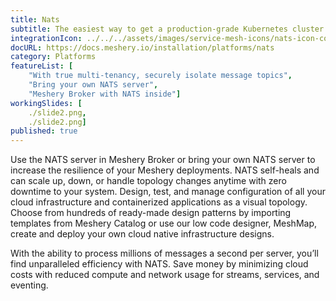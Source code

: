 ```yaml
---
title: Nats
subtitle: The easiest way to get a production-grade Kubernetes cluster up and running
integrationIcon: ../../../assets/images/service-mesh-icons/nats-icon-color.svg
docURL: https://docs.meshery.io/installation/platforms/nats
category: Platforms
featureList: [
    "With true multi-tenancy, securely isolate message topics",
    "Bring your own NATS server",
    "Meshery Broker with NATS inside"]
workingSlides: [
    ./slide2.png,
    ./slide2.png]
published: true
---
```


<p>
    Use the NATS server in Meshery Broker or bring your own NATS server to increase the resilience of your Meshery deployments. NATS self-heals and can scale up, down, or handle topology changes anytime with zero downtime to your system. Design, test, and manage configuration of all your cloud infrastructure and containerized applications as a visual topology. Choose from hundreds of ready-made design patterns by importing templates from Meshery Catalog or use our low code designer, MeshMap, create and deploy your own cloud native infrastructure designs.
</p>

<p>
    With the ability to process millions of messages a second per server, you’ll find unparalleled efficiency with NATS. Save money by minimizing cloud costs with reduced compute and network usage for streams, services, and eventing.
</p>